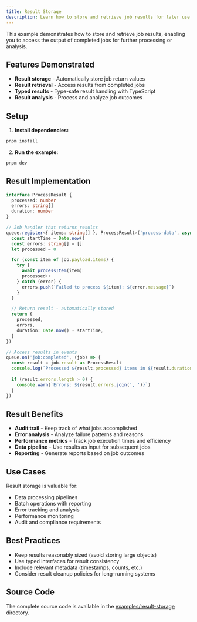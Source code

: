 ```yaml
---
title: Result Storage
description: Learn how to store and retrieve job results for later use and analysis.
---
```


This example demonstrates how to store and retrieve job results, enabling you to access the output of completed jobs for further processing or analysis.

## Features Demonstrated

- **Result storage** - Automatically store job return values
- **Result retrieval** - Access results from completed jobs
- **Typed results** - Type-safe result handling with TypeScript
- **Result analysis** - Process and analyze job outcomes

## Setup

1. **Install dependencies:**
```bash
pnpm install
```

2. **Run the example:**
```bash
pnpm dev
```

## Result Implementation

```typescript
interface ProcessResult {
  processed: number
  errors: string[]
  duration: number
}

// Job handler that returns results
queue.register<{ items: string[] }, ProcessResult>('process-data', async (job) => {
  const startTime = Date.now()
  const errors: string[] = []
  let processed = 0

  for (const item of job.payload.items) {
    try {
      await processItem(item)
      processed++
    } catch (error) {
      errors.push(`Failed to process ${item}: ${error.message}`)
    }
  }

  // Return result - automatically stored
  return {
    processed,
    errors,
    duration: Date.now() - startTime,
  }
})

// Access results in events
queue.on('job:completed', (job) => {
  const result = job.result as ProcessResult
  console.log(`Processed ${result.processed} items in ${result.duration}ms`)
  
  if (result.errors.length > 0) {
    console.warn(`Errors: ${result.errors.join(', ')}`)
  }
})
```

## Result Benefits

- **Audit trail** - Keep track of what jobs accomplished
- **Error analysis** - Analyze failure patterns and reasons
- **Performance metrics** - Track job execution times and efficiency
- **Data pipeline** - Use results as input for subsequent jobs
- **Reporting** - Generate reports based on job outcomes

## Use Cases

Result storage is valuable for:
- Data processing pipelines
- Batch operations with reporting
- Error tracking and analysis
- Performance monitoring
- Audit and compliance requirements

## Best Practices

- Keep results reasonably sized (avoid storing large objects)
- Use typed interfaces for result consistency
- Include relevant metadata (timestamps, counts, etc.)
- Consider result cleanup policies for long-running systems

## Source Code

The complete source code is available in the [examples/result-storage](https://github.com/noxify/vorsteh-queue/tree/main/examples/result-storage) directory.